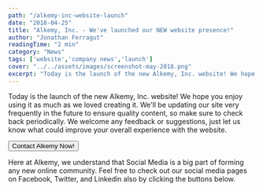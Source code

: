 ```yaml
---
path: "/alkemy-inc-website-launch"
date: "2018-04-25"
title: "Alkemy, Inc. - We've launched our NEW website presence!"
author: "Jonathan Ferragut"
readingTime: "2 min"
category: "News"
tags: ['website','company news','launch']
cover: "../../assets/images/screenshot-may-2018.png"
excerpt: "Today is the launch of the new Alkemy, Inc. website! We hope you enjoy using it as much as we loved creating it. We'll be updating our site very frequently in the future to ensure quality content, so make sure to check back periodically."
---
```


<div className="my-4">
<p className="lead">
    Today is the launch of the new Alkemy, Inc. website! We hope you enjoy using it as much as we loved creating it. We'll be updating our site very frequently in the future to ensure quality content, so make sure to check back periodically.
    We welcome any feedback or suggestions, just let us know what could improve your overall experience with the website.
</p>

<Button tag={Link} to="/contact-alkemy/" color="primary" size="lg" className="my-4">Contact Alkemy Now!</Button>
</div>

<div className="my-4">
<p className="lead">Here at Alkemy, we understand that Social Media is a big part of forming any new online community. Feel free to check out our social media pages on Facebook, Twitter, and Linkedin also by clicking the buttons below.</p>

<div className="shortSocialBar">
<SocialLinks colors={['#4267b2',' #1da1f2','#0077B5']}/>
</div>
</div>